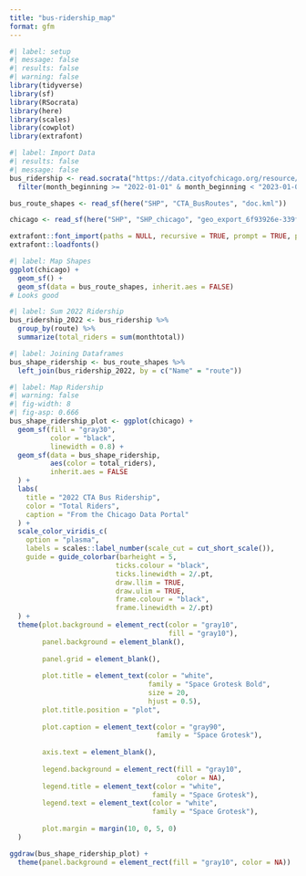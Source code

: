 ```yaml
---
title: "bus-ridership_map"
format: gfm
---
```


```r
#| label: setup
#| message: false
#| results: false
#| warning: false
library(tidyverse)
library(sf)
library(RSocrata)
library(here)
library(scales)
library(cowplot)
library(extrafont)
```


```r
#| label: Import Data
#| results: false
#| message: false
bus_ridership <- read.socrata("https://data.cityofchicago.org/resource/bynn-gwxy.csv") %>% 
  filter(month_beginning >= "2022-01-01" & month_beginning < "2023-01-01")

bus_route_shapes <- read_sf(here("SHP", "CTA_BusRoutes", "doc.kml"))

chicago <- read_sf(here("SHP", "SHP_chicago", "geo_export_6f93926e-339f-47f5-acfa-9e4f37b816ce.shp"))

extrafont::font_import(paths = NULL, recursive = TRUE, prompt = TRUE, pattern = "SpaceGrotesk")
extrafont::loadfonts()
```

```r
#| label: Map Shapes
ggplot(chicago) +
  geom_sf() +
  geom_sf(data = bus_route_shapes, inherit.aes = FALSE)
# Looks good
```

```r
#| label: Sum 2022 Ridership
bus_ridership_2022 <- bus_ridership %>% 
  group_by(route) %>% 
  summarize(total_riders = sum(monthtotal))
```

```r
#| label: Joining Dataframes
bus_shape_ridership <- bus_route_shapes %>% 
  left_join(bus_ridership_2022, by = c("Name" = "route"))
```

```r
#| label: Map Ridership
#| warning: false
#| fig-width: 8
#| fig-asp: 0.666
bus_shape_ridership_plot <- ggplot(chicago) +
  geom_sf(fill = "gray30",
          color = "black",
          linewidth = 0.8) +
  geom_sf(data = bus_shape_ridership, 
          aes(color = total_riders),
          inherit.aes = FALSE
  ) +
  labs(
    title = "2022 CTA Bus Ridership",
    color = "Total Riders",
    caption = "From the Chicago Data Portal"
  ) +
  scale_color_viridis_c(
    option = "plasma",
    labels = scales::label_number(scale_cut = cut_short_scale()),
    guide = guide_colorbar(barheight = 5,
                          ticks.colour = "black", 
                          ticks.linewidth = 2/.pt,
                          draw.llim = TRUE,
                          draw.ulim = TRUE,
                          frame.colour = "black",
                          frame.linewidth = 2/.pt)
  ) +
  theme(plot.background = element_rect(color = "gray10",
                                       fill = "gray10"),
        panel.background = element_blank(),
        
        panel.grid = element_blank(),
        
        plot.title = element_text(color = "white",
                                  family = "Space Grotesk Bold",
                                  size = 20,
                                  hjust = 0.5),
        plot.title.position = "plot",
        
        plot.caption = element_text(color = "gray90",
                                    family = "Space Grotesk"),
        
        axis.text = element_blank(),
        
        legend.background = element_rect(fill = "gray10",
                                         color = NA),
        legend.title = element_text(color = "white",
                                   family = "Space Grotesk"),
        legend.text = element_text(color = "white",
                                   family = "Space Grotesk"),
        
        plot.margin = margin(10, 0, 5, 0)
  )

ggdraw(bus_shape_ridership_plot) +
  theme(panel.background = element_rect(fill = "gray10", color = NA))
```

